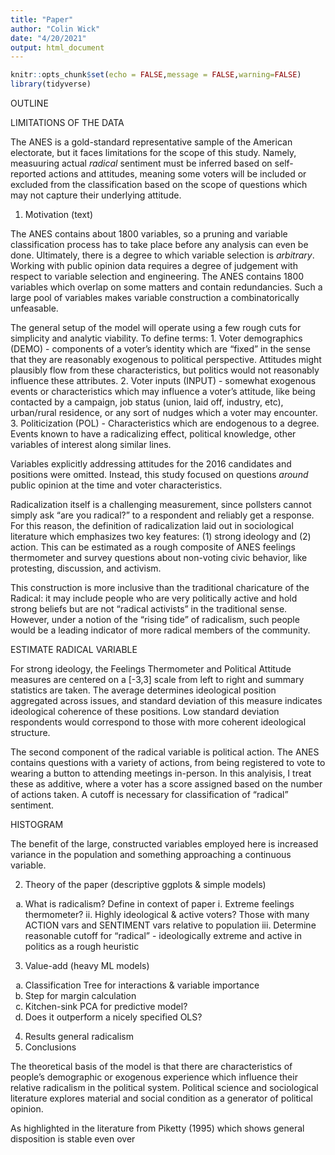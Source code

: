 ```yaml
---
title: "Paper"
author: "Colin Wick"
date: "4/20/2021"
output: html_document
---
```


```r
knitr::opts_chunk$set(echo = FALSE,message = FALSE,warning=FALSE)
library(tidyverse)
```

OUTLINE 

LIMITATIONS OF THE DATA

The ANES is a gold-standard representative sample of the American electorate, but it faces limitations for the scope of this study. Namely, measuuring actual *radical* sentiment must be inferred based on self-reported actions and attitudes, meaning some voters will be included or excluded from the classification based on the scope of questions which may not capture their underlying attitude. 



1. Motivation (text)

The ANES contains about 1800 variables, so a pruning and variable classification process has to take place before any analysis can even be done. Ultimately, there is a degree to which variable selection is *arbitrary*. Working with public opinion data requires a degree of judgement with respect to variable selection and engineering. The ANES contains 1800 variables which overlap on some matters and contain redundancies. Such a large pool of variables makes variable construction a combinatorically unfeasable.

The general setup of the model will operate using a few rough cuts for simplicity and analytic viability. To define terms:
1. Voter demographics (DEMO) - components of a voter's identity which are "fixed" in the sense that they are reasonably exogenous to political perspective. Attitudes might plausibly flow from these characteristics, but politics would not reasonably influence these attributes.
2. Voter inputs (INPUT) - somewhat exogenous events or characteristics which may influence a voter's attitude, like being contacted by a campaign, job status (union, laid off, industry, etc), urban/rural residence, or any sort of nudges which a voter may encounter.
3. Politicization (POL) - Characteristics which are endogenous to a degree. Events known to have a radicalizing effect, political knowledge, other variables of interest along similar lines.

Variables explicitly addressing attitudes for the 2016 candidates and positions were omitted. Instead, this study focused on questions *around* public opinion at the time and voter characteristics. 

Radicalization itself is a challenging measurement, since pollsters cannot simply ask "are you radical?" to a respondent and reliably get a response. For this reason, the definition of radicalization laid out in sociological literature which emphasizes two key features: (1) strong ideology and (2) action. This can be estimated as a rough composite of ANES feelings thermometer and survey questions about non-voting civic behavior, like protesting, discussion, and activism. 

This construction is more inclusive than the traditional charicature of the Radical: it may include people who are very politically active and hold strong beliefs but are not "radical activists" in the traditional sense. However, under a notion of the "rising tide" of radicalism, such people would be a leading indicator of more radical members of the community.

ESTIMATE RADICAL VARIABLE

For strong ideology, the Feelings Thermometer and Political Attitude measures are centered on a [-3,3] scale from left to right and summary statistics are taken. The average determines ideological position aggregated across issues, and standard deviation of this measure indicates ideological coherence of these positions. Low standard deviation respondents would correspond to those with more coherent ideological structure.

The second component of the radical variable is political action. The ANES contains questions with a variety of actions, from being registered to vote to wearing a button to attending meetings in-person. In this analyisis, I treat these as additive, where a voter has a score assigned based on the number of actions taken. A cutoff is necessary for classification of "radical" sentiment. 

HISTOGRAM

The benefit of the large, constructed variables employed here is increased variance in the population and something approaching a continuous variable.



2. Theory of the paper (descriptive ggplots & simple models)
  a. What is radicalism? Define in context of paper
    i. Extreme feelings thermometer?
    ii. Highly ideological & active voters? Those with many ACTION vars and SENTIMENT vars relative to population
    iii. Determine reasonable cutoff for "radical" - ideologically extreme and active in politics as a rough heuristic
3. Value-add (heavy ML models)
  a. Classification Tree for interactions & variable importance
  b. Step for margin calculation
  c. Kitchen-sink PCA for predictive model?
  d. Does it outperform a nicely specified OLS?
4. Results
  general radicalism
5. Conclusions

The theoretical basis of the model is that there are characteristics of people's demographic or exogenous experience which influence their relative radicalism in the political system. Political science and sociological literature explores material and social condition as a generator of political opinion.

As highlighted in the literature from Piketty (1995) which shows general disposition is stable even over 
